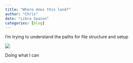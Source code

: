 ```yaml
---
title: "Where does this land?"
author: "Chris"
date: "Libra Season"
categories: [blog]
---
```


I'm trying to understand the paths for file structure and setup

![](bloodstar.png)

Doing what I can

